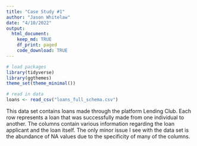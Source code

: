 ```yaml
---
title: "Case Study #1"
author: "Jason Whitelaw"
date: "4/10/2022"
output: 
  html_document:
    keep_md: TRUE
    df_print: paged
    code_download: TRUE
---
```


```r
# load packages
library(tidyverse)
library(ggthemes)
theme_set(theme_minimal())
```

```r
# read in data
loans <- read_csv("loans_full_schema.csv")
```

This data set contains loans made through the platform Lending Club. Each row represents a loan that was successfully made from one individual to another. The columns contain various information regarding the loan applicant and the loan itself. The only minor issue I see with the data set is the abundance of NA values due to the specificity of many of the columns.

```r

```






